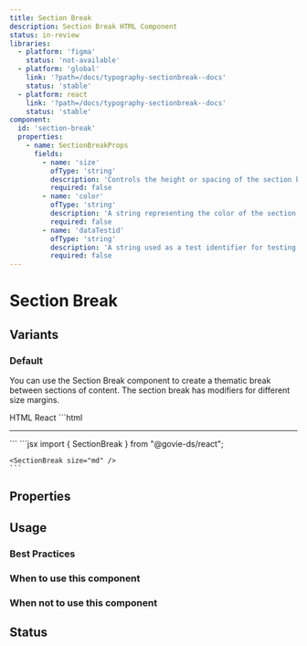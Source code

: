```yaml
---
title: Section Break
description: Section Break HTML Component
status: in-review
libraries:
  - platform: 'figma'
    status: 'not-available'
  - platform: 'global'
    link: '?path=/docs/typography-sectionbreak--docs'
    status: 'stable'
  - platform: react
    link: '?path=/docs/typography-sectionbreak--docs'
    status: 'stable'
component:
  id: 'section-break'
  properties:
    - name: SectionBreakProps
      fields:
        - name: 'size'
          ofType: 'string'
          description: 'Controls the height or spacing of the section break. Options: sm, md, lg, xl.'
          required: false
        - name: 'color'
          ofType: 'string'
          description: 'A string representing the color of the section break. Can be any valid CSS color value.'
          required: false
        - name: 'dataTestid'
          ofType: 'string'
          description: 'A string used as a test identifier for testing frameworks.'
          required: false
---
```


# Section Break

## Variants

### Default

<ComponentContainer>
  <SectionBreak size="md" />
</ComponentContainer>

You can use the Section Break component to create a thematic break between sections of content.
The section break has modifiers for different size margins.

<Tabs id="tab3">
  <TabList>
    <TabItem value="tab31" checked>HTML</TabItem>
    <TabItem value="tab33">React</TabItem>
  </TabList>
  <TabPanel value="tab31">
    ```html
    <hr
      class="gi-section-break-md"
    />
    ```
  </TabPanel>
  <TabPanel value="tab33">
    ```jsx
    import { SectionBreak } from "@govie-ds/react";

    <SectionBreak size="md" />
    ```

  </TabPanel>
</Tabs>

## Properties

<ComponentPropertiesTable componentId="section-break" />

## Usage

### Best Practices

### When to use this component

### When not to use this component

## Status

<ComponentStatusBlock componentId="section-break" />
